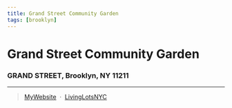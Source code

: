 ```yaml
---
title: Grand Street Community Garden
tags: [brooklyn]
---
```


# Grand Street Community Garden


### GRAND STREET, Brooklyn, NY 11211 

---

> [MyWebsite](https://greenthumb.nycgovparks.org/gardensearch.php) &nbsp;&middot;&nbsp;
> [LivingLotsNYC](https://livinglotsnyc.org/lot/3023820028/)




